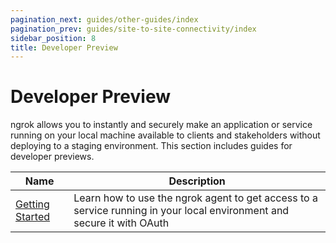 ```yaml
---
pagination_next: guides/other-guides/index
pagination_prev: guides/site-to-site-connectivity/index
sidebar_position: 8
title: Developer Preview
---
```


# Developer Preview

ngrok allows you to instantly and securely make an application or service running on your local machine available to clients and stakeholders
without deploying to a staging environment. This section includes guides for developer previews.

| Name                                   | Description                                                                                                            |
| -------------------------------------- | ---------------------------------------------------------------------------------------------------------------------- |
| [Getting Started](getting-started.mdx) | Learn how to use the ngrok agent to get access to a service running in your local environment and secure it with OAuth |
